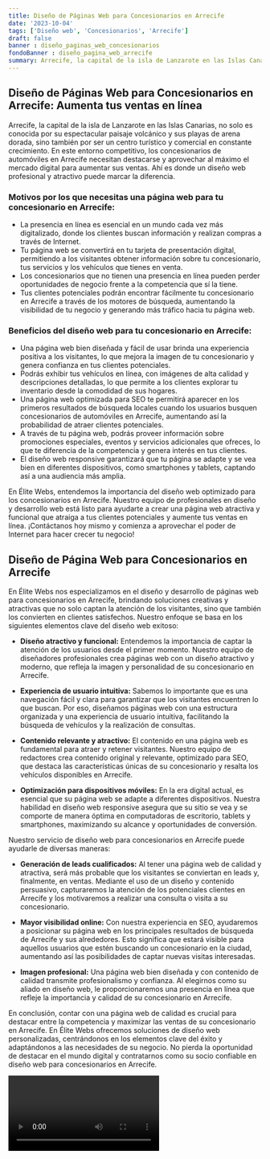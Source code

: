 ```yaml
---
title: Diseño de Páginas Web para Concesionarios en Arrecife
date: '2023-10-04'
tags: ['Diseño web', 'Concesionarios', 'Arrecife']
draft: false
banner : diseño_paginas_web_concesionarios
fondoBanner : diseño_pagina_web_arrecife
summary: Arrecife, la capital de la isla de Lanzarote en las Islas Canarias, no solo es conocida por su espectacular paisaje volcánico y sus playas de arena dorada, sino también por ser un centro turístico y comercial en constante crecimiento. En este entorno competitivo, los concesionarios de automóviles en Arrecife necesitan destacarse y aprovechar al máximo el mercado digital para aumentar sus ventas. Ahí es donde un diseño web profesional y atractivo puede marcar la diferencia.
---
```


## Diseño de Páginas Web para Concesionarios en Arrecife: Aumenta tus ventas en línea

Arrecife, la capital de la isla de Lanzarote en las Islas Canarias, no solo es conocida por su espectacular paisaje volcánico y sus playas de arena dorada, sino también por ser un centro turístico y comercial en constante crecimiento. En este entorno competitivo, los concesionarios de automóviles en Arrecife necesitan destacarse y aprovechar al máximo el mercado digital para aumentar sus ventas. Ahí es donde un diseño web profesional y atractivo puede marcar la diferencia.

### Motivos por los que necesitas una página web para tu concesionario en Arrecife:
- La presencia en línea es esencial en un mundo cada vez más digitalizado, donde los clientes buscan información y realizan compras a través de Internet.
- Tu página web se convertirá en tu tarjeta de presentación digital, permitiendo a los visitantes obtener información sobre tu concesionario, tus servicios y los vehículos que tienes en venta.
- Los concesionarios que no tienen una presencia en línea pueden perder oportunidades de negocio frente a la competencia que sí la tiene.
- Tus clientes potenciales podrán encontrar fácilmente tu concesionario en Arrecife a través de los motores de búsqueda, aumentando la visibilidad de tu negocio y generando más tráfico hacia tu página web.

### Beneficios del diseño web para tu concesionario en Arrecife:
- Una página web bien diseñada y fácil de usar brinda una experiencia positiva a los visitantes, lo que mejora la imagen de tu concesionario y genera confianza en tus clientes potenciales.
- Podrás exhibir tus vehículos en línea, con imágenes de alta calidad y descripciones detalladas, lo que permite a los clientes explorar tu inventario desde la comodidad de sus hogares.
- Una página web optimizada para SEO te permitirá aparecer en los primeros resultados de búsqueda locales cuando los usuarios busquen concesionarios de automóviles en Arrecife, aumentando así la probabilidad de atraer clientes potenciales.
- A través de tu página web, podrás proveer información sobre promociones especiales, eventos y servicios adicionales que ofreces, lo que te diferencia de la competencia y genera interés en tus clientes.
- El diseño web responsive garantizará que tu página se adapte y se vea bien en diferentes dispositivos, como smartphones y tablets, captando así a una audiencia más amplia.

En Élite Webs, entendemos la importancia del diseño web optimizado para los concesionarios en Arrecife. Nuestro equipo de profesionales en diseño y desarrollo web está listo para ayudarte a crear una página web atractiva y funcional que atraiga a tus clientes potenciales y aumente tus ventas en línea. ¡Contáctanos hoy mismo y comienza a aprovechar el poder de Internet para hacer crecer tu negocio!

<GifSeo />

<Cta />

## Diseño de Página Web para Concesionarios en Arrecife

En Élite Webs nos especializamos en el diseño y desarrollo de páginas web para concesionarios en Arrecife, brindando soluciones creativas y atractivas que no solo captan la atención de los visitantes, sino que también los convierten en clientes satisfechos. Nuestro enfoque se basa en los siguientes elementos clave del diseño web exitoso:

- **Diseño atractivo y funcional:** Entendemos la importancia de captar la atención de los usuarios desde el primer momento. Nuestro equipo de diseñadores profesionales crea páginas web con un diseño atractivo y moderno, que refleja la imagen y personalidad de su concesionario en Arrecife.

- **Experiencia de usuario intuitiva:** Sabemos lo importante que es una navegación fácil y clara para garantizar que los visitantes encuentren lo que buscan. Por eso, diseñamos páginas web con una estructura organizada y una experiencia de usuario intuitiva, facilitando la búsqueda de vehículos y la realización de consultas.

- **Contenido relevante y atractivo:** El contenido en una página web es fundamental para atraer y retener visitantes. Nuestro equipo de redactores crea contenido original y relevante, optimizado para SEO, que destaca las características únicas de su concesionario y resalta los vehículos disponibles en Arrecife.

- **Optimización para dispositivos móviles:** En la era digital actual, es esencial que su página web se adapte a diferentes dispositivos. Nuestra habilidad en diseño web responsive asegura que su sitio se vea y se comporte de manera óptima en computadoras de escritorio, tablets y smartphones, maximizando su alcance y oportunidades de conversión.

Nuestro servicio de diseño web para concesionarios en Arrecife puede ayudarle de diversas maneras:

- **Generación de leads cualificados:** Al tener una página web de calidad y atractiva, será más probable que los visitantes se conviertan en leads y, finalmente, en ventas. Mediante el uso de un diseño y contenido persuasivo, capturaremos la atención de los potenciales clientes en Arrecife y los motivaremos a realizar una consulta o visita a su concesionario.

- **Mayor visibilidad online:** Con nuestra experiencia en SEO, ayudaremos a posicionar su página web en los principales resultados de búsqueda de Arrecife y sus alrededores. Esto significa que estará visible para aquellos usuarios que estén buscando un concesionario en la ciudad, aumentando así las posibilidades de captar nuevas visitas interesadas.

- **Imagen profesional:** Una página web bien diseñada y con contenido de calidad transmite profesionalismo y confianza. Al elegirnos como su aliado en diseño web, le proporcionaremos una presencia en línea que refleje la importancia y calidad de su concesionario en Arrecife.

En conclusión, contar con una página web de calidad es crucial para destacar entre la competencia y maximizar las ventas de su concesionario en Arrecife. En Élite Webs ofrecemos soluciones de diseño web personalizadas, centrándonos en los elementos clave del éxito y adaptándonos a las necesidades de su negocio. No pierda la oportunidad de destacar en el mundo digital y contratarnos como su socio confiable en diseño web para concesionarios en Arrecife.

<Video />

<CtaBot job='Concesionarios' city='Arrecife'/>

<Gmaps query='Arrecife+españa+maps' />